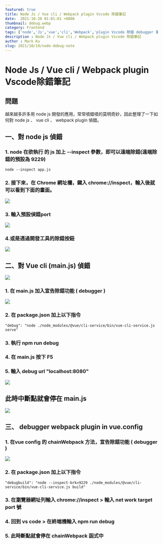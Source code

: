 ```yaml
---
featured: true
title: Node Js / Vue cli / Webpack plugin Vscode 除錯筆記
date:  2021-10-20 01:01:01 +0800
thumbnail: debug.webp
category: Frontend
tags: ['node','Js','vue','cli','Webpack','plugin Vscode 除錯 debugger 筆記']
description : Node Js / Vue cli / Webpack plugin Vscode 除錯筆記
author : Mark Ku
slug: 2021/10/19/node-debug-note
---
```


# Node Js / Vue cli  / Webpack plugin Vscode除錯筆記
## 問題
越來越多許多用 node js 開發的應用，常常噴錯噴的莫明奇妙，因此整理了一下如何對 node js 、 vue cli 、 webpack  plugin 偵錯。

## 一、對 node js 偵錯
### 1. node 在欲執行 的 js  加上 --inspect 參數，即可以遠端除錯(遠端除錯的預設為 9229)
```
node --inspect app.js 
```
### 2. 接下來，在 Chrome 網址欄，鍵入 chrome://inspect，輸入後就可以看到下面的畫面。
![](https://i.imgur.com/djsaQb7.png)
### 3. 輸入預設偵錯port
![](https://i.imgur.com/a6eAScz.png)

### 4.或是透過開發工具的除錯按鈕
![](https://i.imgur.com/05G7pd0.png)

## 二、對 Vue cli (main.js) 偵錯
![](https://i.imgur.com/hHUTg3Z.png)

### 1. 在 main.js 加入宣告除錯功能 ( debugger )

![](https://i.imgur.com/1EPxSlN.png)

### 2. 在 package.json 加上以下指令 
```
"debug": "node ./node_modules/@vue/cli-service/bin/vue-cli-service.js serve"
```
### 3. 執行 npm run  debug
### 4. 在 main.js 按下 F5
### 5. 輸入 debug url "localhost:8080"
![](https://i.imgur.com/PSK7zsy.png)
## 此時中斷點就會停在 main.js
![](https://i.imgur.com/MuNOOwy.png)

## 三、 debugger webpack plugin in vue.config 
### 1. 在vue config 的 chainWebpack 方法，宣告除錯功能 ( debugger )
![](https://i.imgur.com/lBJV36N.png)

### 2. 在 package.json 加上以下指令  
```
"debugbuild": "node --inspect-brk=9229 ./node_modules/@vue/cli-service/bin/vue-cli-service.js build" 
```
### 3. 在瀏覽器網址列輸入 chrome://inspect > 輸入 net work target port 號

### 4. 回到 vs code > 在終端機輸入 npm run debug 

### 5. 此時斷點就會停在 chainWebpack 函式中
 
 
